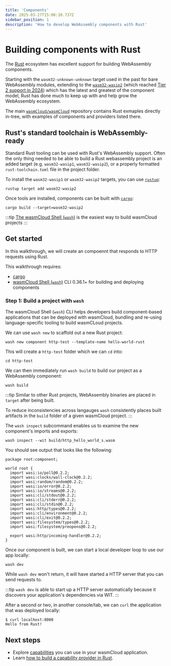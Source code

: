```yaml
---
title: 'Components'
date: 2025-03-27T15:08:10.737Z
sidebar_position: 1
description: 'How to develop WebAssembly components with Rust'
---
```


# Building components with Rust

The [Rust][rust] ecosystem has excellent support for building WebAssembly components.

Starting with the `wasm32-unknown-unknown` target used in the past for bare WebAssembly modules, extending to the
[`wasm32-wasip2`][tgt-wasm32-wasip2] (which reached [Tier 2 support in 2024][blog-t2-wasm32-wasip2]) which has the latest and
greatest of the component model, Rust has done much to keep up with and help grow the WebAssembly ecosystem.

[tgt-wasm32-unknown-unknown]: https://doc.rust-lang.org/stable/rustc/platform-support/wasm32-unknown-unknown.html
[tgt-wasm32-wasip2]: https://doc.rust-lang.org/stable/rustc/platform-support/wasm32-wasip2.html
[blog-t2-wasm32-wasip2]: https://blog.rust-lang.org/2024/11/26/wasip2-tier-2.html

The main [`wasmCloud/wasmCloud`](https://github.com/wasmCloud/wasmcloud/tree/main) repository contains Rust exmaples directly in-tree,
with examples of components and providers listed there.

[rust]: https://rust-lang.org

## Rust's standard toolchain is WebAssembly-ready

Standard Rust tooling can be used with Rust's WebAssembly support. Often the only thing needed to be able to build a Rust webassembly project
is an added target (e.g. `wasm32-wasip1`, `wasm32-wasip2`), or a properly formatted `rust-toolchain.toml` file in the project folder.

To install the `wasm32-wasip1` or `wasm32-wasip2` targets, you can use [`rustup`][rustup]:

```console
rustup target add wasm32-wasip2
```

Once tools are installed, components can be built with [`cargo`][cargo]:

```
cargo build --target=wasm32-wasip2
```

:::tip
[The wasmCloud Shell (`wash`)][wash] is the easiest way to build wasmCloud projects
:::

[wash]: /docs/ecosystem/wash
[rustup]: https://rust-lang.github.io/rustup
[cargo]: https://doc.rust-lang.org/cargo

## Get started

In this walkthrough, we will create an compoennt that responds to HTTP requests using Rust.

This walkthrough requires:

* [cargo][cargo]
* [wasmCloud Shell (`wash`)](https://wasmcloud.com/docs/installation) CLI 0.36.1+ for building and deploying components

### Step 1: Build a project with `wash`

The wasmCloud Shell (`wash`) CLI helps developers build component-based applications that can be deployed with wasmCloud, bundling and re-using language-specific tooling
to build wasmCLoud projects.

We can use `wash new` to scaffold out a new Rust project:

```console
wash new component http-test --template-name hello-world-rust
```

This will create a `http-test` folder which we can `cd` into:

```console
cd http-test
```

We can then immediately run `wash build` to build our project as a WebAssembly component:

```console
wash build
```

:::tip
Similar to other Rust projects, WebAssembly binaries are placed in `target` after being built.

To reduce inconsistencies across langauges `wash` consistently places built artifacts in the `build`
folder of a given wasmCloud project.
:::

The `wash inspect` subcommand enables us to examine the new component's imports and exports:

```console
wash inspect --wit build/http_hello_world_s.wasm
```

You should see output that looks like the following:

```wit
package root:component;

world root {
  import wasi:io/poll@0.2.2;
  import wasi:clocks/wall-clock@0.2.2;
  import wasi:random/random@0.2.2;
  import wasi:io/error@0.2.2;
  import wasi:io/streams@0.2.2;
  import wasi:cli/stdout@0.2.2;
  import wasi:cli/stderr@0.2.2;
  import wasi:cli/stdin@0.2.2;
  import wasi:http/types@0.2.2;
  import wasi:cli/environment@0.2.2;
  import wasi:cli/exit@0.2.2;
  import wasi:filesystem/types@0.2.2;
  import wasi:filesystem/preopens@0.2.2;

  export wasi:http/incoming-handler@0.2.2;
}
```

Once our component is built, we can start a local developer loop to use our app locally:

```console
wash dev
```

While `wash dev` won't return, it will have started a HTTP server that you can send requests to.

:::tip
`wash dev` is able to start up a HTTP server automatically because it discovers your application's
dependencies via WIT.
:::

After a second or two, in another console/tab, we can `curl` the application that was deployed locally:

```
$ curl localhost:8000
Hello from Rust!
```

## Next steps

* Explore [capabilities](/docs/capabilities/index.mdx) you can use in your wasmCloud application.
* Learn [how to build a capability provider in Rust](/docs/developer/languages/rust/providers.mdx).

